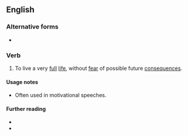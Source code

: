 ==English==
{{rfd|en}}

===Alternative forms===
* {{alter|en|live life to the full}}

===Verb===
{{en-verb|lives life to the fullest|living life to the fullest|lived life to the fullest|head=[[live]] [[life]] [[to the fullest]]}}

# To live a very [[full]] [[life]], without [[fear]] of possible future [[consequences]].

====Usage notes====
* Often used in motivational speeches.

====Further reading====
* {{R:MWO|url=https://www.merriam-webster.com/dictionary/live%20life%20to%20the%20full%2Ffullest}}
* {{R:Collins|live life to the full}}